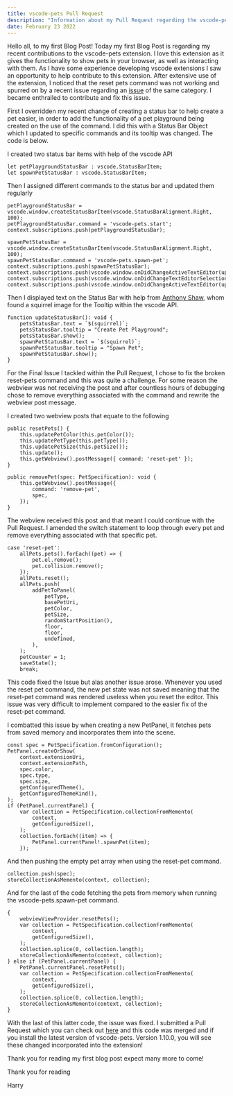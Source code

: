 ```yaml
---
title: vscode-pets Pull Request
description: "Information about my Pull Request regarding the vscode-pets extension."
date: February 23 2022
---
```


Hello all, to my first Blog Post! Today my first Blog Post is regarding my recent contributions to the vscode-pets extension.
I love this extension as it gives the functionality to show pets in your browser, as well as interacting with them.
As I have some experience developing vscode extensions I saw an opportunity to help contribute to this extension.
After extensive use of the extension, I noticed that the reset pets command was not working and spurred on by a recent issue
regarding an [issue](https://github.com/tonybaloney/vscode-pets/issues/96) of the same category. I became enthralled to contribute
and fix this issue.

First I overridden my recent change of creating a status bar to help create a pet easier, in order to add the functionality of
a pet playground being created on the use of the command. I did this with a Status Bar Object which I updated to specific commands
and its tooltip was changed. The code is below.

I created two status bar items with help of the vscode API

```
let petPlaygroundStatusBar : vscode.StatusBarItem;
let spawnPetStatusBar : vscode.StatusBarItem;
```

Then I assigned different commands to the status bar and updated them regularly

```
petPlaygroundStatusBar = vscode.window.createStatusBarItem(vscode.StatusBarAlignment.Right, 100);
petPlaygroundStatusBar.command = 'vscode-pets.start';
context.subscriptions.push(petPlaygroundStatusBar);

spawnPetStatusBar = vscode.window.createStatusBarItem(vscode.StatusBarAlignment.Right, 100);
spawnPetStatusBar.command = 'vscode-pets.spawn-pet';
context.subscriptions.push(spawnPetStatusBar);
context.subscriptions.push(vscode.window.onDidChangeActiveTextEditor(updateStatusBar));
context.subscriptions.push(vscode.window.onDidChangeTextEditorSelection(updateStatusBar));
context.subscriptions.push(vscode.window.onDidChangeActiveTextEditor(updateExtensionPositionContext));
```

Then I displayed text on the Status Bar with help from [Anthony Shaw](https://github.com/tonybaloney/), whom found a squirrel image for the Tooltip
within the vscode API.

```
function updateStatusBar(): void {
    petsStatusBar.text = `$(squirrel)`;
	petsStatusBar.tooltip = "Create Pet Playground";
	petsStatusBar.show();
	spawnPetStatusBar.text = `$(squirrel)`;
	spawnPetStatusBar.tooltip = "Spawn Pet";
	spawnPetStatusBar.show();
}
```

For the Final Issue I tackled within the Pull Request, I chose to fix the broken reset-pets command and this was quite a challenge.
For some reason the webview was not receiving the post and after countless hours of debugging chose to remove everything associated
with the command and rewrite the webview post message.

I created two webview posts that equate to the following

```
public resetPets() {
    this.updatePetColor(this.petColor());
    this.updatePetType(this.petType());
    this.updatePetSize(this.petSize());
    this.update();
    this.getWebview().postMessage({ command: 'reset-pet' });
}

public removePet(spec: PetSpecification): void {
    this.getWebview().postMessage({
        command: 'remove-pet',
        spec,
    });
}
```

The webview received this post and that meant I could continue with the Pull Request.
I amended the switch statement to loop through every pet and remove everything associated
with that specific pet.

```
case 'reset-pet':
    allPets.pets().forEach((pet) => {
        pet.el.remove();
        pet.collision.remove();
    });
    allPets.reset();
    allPets.push(
        addPetToPanel(
            petType,
            basePetUri,
            petColor,
            petSize,
            randomStartPosition(),
            floor,
            floor,
            undefined,
        ),
    );
    petCounter = 1;
    saveState();
    break;
```

This code fixed the Issue but alas another issue arose. Whenever you used the reset pet command, the new pet state
was not saved meaning that the reset-pet command was rendered useless when you reset the editor.
This issue was very difficult to implement compared to the easier fix of the reset-pet command.

I combatted this issue by when creating a new PetPanel, it fetches pets from saved memory and incorporates them into the scene.

```
const spec = PetSpecification.fromConfiguration();
PetPanel.createOrShow(
    context.extensionUri,
    context.extensionPath,
    spec.color,
    spec.type,
    spec.size,
    getConfiguredTheme(),
    getConfiguredThemeKind(),
);
if (PetPanel.currentPanel) {
    var collection = PetSpecification.collectionFromMemento(
        context,
        getConfiguredSize(),
    );
    collection.forEach((item) => {
        PetPanel.currentPanel!.spawnPet(item);
    });
```

And then pushing the empty pet array when using the reset-pet command.

```
collection.push(spec);
storeCollectionAsMemento(context, collection);
```

And for the last of the code fetching the pets from memory when running the vscode-pets.spawn-pet command.

```
{
    webviewViewProvider.resetPets();
    var collection = PetSpecification.collectionFromMemento(
        context,
        getConfiguredSize(),
    );
    collection.splice(0, collection.length);
    storeCollectionAsMemento(context, collection);
} else if (PetPanel.currentPanel) {
    PetPanel.currentPanel.resetPets();
    var collection = PetSpecification.collectionFromMemento(
        context,
        getConfiguredSize(),
    );
    collection.splice(0, collection.length);
    storeCollectionAsMemento(context, collection);
}
```

With the last of this latter code, the issue was fixed.
I submitted a Pull Request which you can check out [here](https://github.com/tonybaloney/vscode-pets/pull/93)
and this code was merged and if you install the latest version of vscode-pets. Version 1.10.0, you will see
these changed incorporated into the extension!

Thank you for reading my first blog post expect many more to come!

Thank you for reading

Harry
